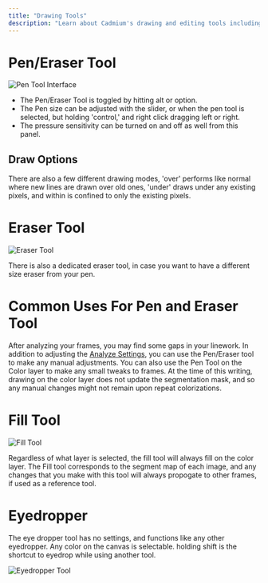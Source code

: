 ```yaml
---
title: "Drawing Tools"
description: "Learn about Cadmium's drawing and editing tools including pen, eraser, fill, and eyedropper"
---
```


# Pen/Eraser Tool

![Pen Tool Interface](/images/drawing-tools/pen-tool.png)

- The Pen/Eraser Tool is toggled by hitting alt or option.
- The Pen size can be adjusted with the slider, or when the pen tool is selected, but holding 'control,' and right click dragging left or right.
- The pressure sensitivity can be turned on and off as well from this panel.

## Draw Options

There are also a few different drawing modes, 'over' performs like normal where new lines are drawn over old ones, 'under' draws under any existing pixels, and within is confined to only the existing pixels.

# Eraser Tool

![Eraser Tool](/images/drawing-tools/eraser-tool.png)

There is also a dedicated eraser tool, in case you want to have a different size eraser from your pen.

# Common Uses For Pen and Eraser Tool

After analyzing your frames, you may find some gaps in your linework. In addition to adjusting the [Analyze Settings](/analyzing-frames), you can use the Pen/Eraser tool to make any manual adjustments.  You can also use the Pen Tool on the Color layer to make any small tweaks to frames. At the time of this writing, drawing on the color layer does not update the segmentation mask, and so any manual changes might not remain upon repeat colorizations. 

# Fill Tool

![Fill Tool](/images/drawing-tools/fill-tool.png)

Regardless of what layer is selected, the fill tool will always fill on the color layer. The Fill tool corresponds to the segment map of each image, and any changes that you make with this tool will always propogate to other frames, if used as a reference tool.

# Eyedropper

The eye dropper tool has no settings, and functions like any other eyedropper. Any color on the canvas is selectable. holding shift is the shortcut to eyedrop while using another tool. 

![Eyedropper Tool](/images/drawing-tools/eyedropper.png)
